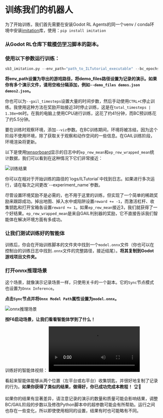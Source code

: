 # 训练我们的机器人

<Tip>
为了开始训练，我们首先需要在安装Godot RL Agents的同一个venv / conda环境中安装<a href="https://imitation.readthedocs.io/en/latest/getting-started/installation.html">imitation</a>库，使用：<code>pip install imitation</code>
</Tip>

### 从Godot RL仓库下载[模仿学习](https://github.com/edbeeching/godot_rl_agents/blob/main/examples/sb3_imitation.py)脚本的副本。

### 使用以下参数运行训练：

```python
sb3_imitation.py --env_path="path_to_ILTutorial_executable" --bc_epochs=100 --gail_timesteps=1450000 --demo_files "path_to_expert_demos.json" --n_parallel=4 --speedup=20 --onnx_export_path=model.onnx --experiment_name=ILTutorial
```

**将env_path设置为导出的游戏路径，将demo_files路径设置为记录的演示。如果你有多个演示文件，请用空格分隔添加，例如`--demo_files demos.json demos2.json`。**

你也可以为`--gail_timesteps`设置大量的时间步数，然后手动使用`CTRL+C`停止训练。我使用这种方法在奖励开始接近3时停止训练，这是在`total_timesteps | 1.38e+06`时。在我的电脑上使用CPU进行训练，这花了约41分钟，而BC预训练花了约5.5分钟。

要在训练时观察环境，添加`--viz`参数。在BC训练期间，环境将被冻结，因为这个阶段不使用环境，除了获取关于观察和动作空间的一些信息。在GAIL训练阶段，环境渲染将更新。

以下是使用[tensorboard](https://github.com/edbeeching/godot_rl_agents/blob/main/docs/TRAINING_STATISTICS.md)显示的日志中的`ep_rew_mean`和`ep_rew_wrapped_mean`统计数据，我们可以看到在这种情况下它们非常接近：

<img src="https://huggingface.co/datasets/huggingface-deep-rl-course/course-images/resolve/main/
en/unit13/training_results.png" alt="训练结果"/>


<Tip>
你可以在相对于开始训练的路径的`logs/ILTutorial`中找到日志。如果进行多次运行，请在每次之间更改`--experiment_name`参数。
</Tip>

尽管设置环境奖励不是必需的，也不用于这里的训练，但实现了一个简单的稀疏奖励来跟踪成功。掉出地图、掉入水中或陷阱设置`reward += -1`，而激活杠杆、收集钥匙和打开宝箱各设置`reward += 1`。如果`ep_rew_mean`接近3，我们就获得了一个好结果。`ep_rew_wrapped_mean`是来自GAIL判别器的奖励，它不直接告诉我们智能体在解决环境方面有多成功。

### 让我们测试训练好的智能体

训练后，你会在开始训练脚本的文件夹中找到一个`model.onnx`文件（你也可以在控制台的训练日志中找到`.onnx`文件的完整路径，接近结尾）。**将其复制到Godot游戏项目文件夹。**

### 打开onnx推理场景

这个场景，就像演示记录场景一样，只使用关卡的一个副本。它的`Sync`节点模式也设置为`Onnx Inference`。

**点击`Sync`节点并将`Onnx Model Path`属性设置为`model.onnx`。**

<img src="https://huggingface.co/datasets/huggingface-deep-rl-course/course-images/resolve/main/
en/unit13/onnx_inference_scene.jpg" alt="onnx推理场景"/>

**按F6启动场景，让我们看看智能体学到了什么！**

训练好的智能体视频：
<video src="https://huggingface.co/datasets/huggingface-deep-rl-course/course-images/resolve/main/en/unit13/onnx_inference_test.mp4" type="video/mp4" controls autoplay loop mute />

看起来智能体能够从两个位置（左平台或右平台）收集钥匙，并很好地复制了记录的行为。**如果你获得了类似的结果，做得好，你已成功完成本教程！** 🏆👏

如果你的结果有显著差异，请注意记录的演示的数量和质量可能会影响结果，调整BC/GAIL阶段的步数以及修改Python脚本中的超参数可能会有所帮助。运行之间也存在一些变化，所以即使使用相同的设置，结果有时也可能略有不同。
